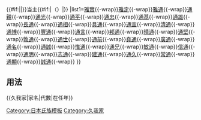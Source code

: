 {{Navbox
|name=久我家
|title={{#if:{{{1|}}}|{{{1|}}}|[[久我家]]}}{{#if:{{{2|}}}|{{{2|}}}|}}当主{{#if:{{{3|}}}|（{{{3|}}}）|}}
|list1=[[源雅實|雅實]]{{-wrap}}[[源雅定|雅定]]{{-wrap}}[[源雅通|雅通]]{{-wrap}}[[源通親|通親]]{{-wrap}}[[久我通光|通光]]{{-wrap}}[[久我通平|通平]]{{-wrap}}[[久我通忠|通忠]]{{-wrap}}[[久我通基|通基]]{{-wrap}}[[久我通雄|通雄]]{{-wrap}}[[久我長通|長通]]{{-wrap}}[[久我通相|通相]]{{-wrap}}[[久我具通|具通]]{{-wrap}}[[久我通宣|通宣]]{{-wrap}}[[久我清通|清通]]{{-wrap}}[[久我通博|通博]]{{-wrap}}[[久我豐通|豐通]]{{-wrap}}[[久我通言|通言]]{{-wrap}}[[久我邦通|邦通]]{{-wrap}}[[久我晴通|晴通]]{{-wrap}}[[久我通堅|通堅]]{{-wrap}}[[久我敦通|敦通]]{{-wrap}}[[久我通世|通世]]{{-wrap}}[[久我通前|通前]]{{-wrap}}[[久我堯通|堯通]]{{-wrap}}[[久我廣通|廣通]]{{-wrap}}[[久我通名|通名]]{{-wrap}}[[久我通誠|通誠]]{{-wrap}}[[久我惟通|惟通]]{{-wrap}}[[久我通兄|通兄]]{{-wrap}}[[久我敏通|敏通]]{{-wrap}}[[久我信通|信通]]{{-wrap}}[[久我通明|通明]]{{-wrap}}[[久我志通|志通]]{{-wrap}}[[久我建通|建通]]{{-wrap}}[[久我通久|通久]]{{-wrap}}[[久我常通|常通]]{{-wrap}}[[久我通顯|通顯]]{{-wrap}}[[久我誠通|誠通]]{{-wrap}}
}}<noinclude>

==用法 ==
<nowiki>{{久我家|家名|代數|在任年}}</nowiki>
[[Category:日本氏族模板]]
[[Category:久我家]]
</noinclude>
